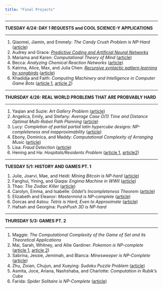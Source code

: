 ```yaml
---
title: "Final Projects"
---
```


<hr>
**TUESDAY 4/24: DAY 1 REQUESTS and COOL SCIENCE-Y APPLICATIONS**
<hr>
1. Qiaomei, Jiamin, and Emmely: _The Candy Crush Problem is NP-Hard_ ([article](https://arxiv.org/abs/1403.1911))
2. Audrey and Grace: [_Predictive Coding and Artificial Neural Networks_](projects/neural-networks.html)
3. Mariama and Karen: _Computational Theory of Mind_ ([article](https://en.wikipedia.org/wiki/Computational_theory_of_mind))
4. Becca: _Analyzing Chemical Reaction Networks_ ([article](https://jsystchem.springeropen.com/track/pdf/10.1186/1759-2208-3-1))
5. Katrina, Alice, Max, and Julia Chen: _[Recursive syntactic pattern learning by songbirds](https://granieri.github.io/songbird-syntax/)_ ([article](https://www.ncbi.nlm.nih.gov/pmc/articles/PMC2653278/))
6. Khadidja and Faith: _Computing Machinery and Intelligence in Computer Game Bots_ ([article 1](https://link.springer.com/content/pdf/10.1007%2F978-1-4020-6710-5.pdf), [article 2](https://ieeexplore.ieee.org/stamp/stamp.jsp?tp=&arnumber=5247069))

<hr>
**THURSDAY 4/26: REAL WORLD PROBLEMS THAT ARE PROBVABLY HARD**
<hr>
1. Yaqian and Suzie: _Art Gallery Problem_ ([article](https://en.wikipedia.org/wiki/Art_gallery_problem))
2. Angelica, Emily, and Stefany: _Average Case O(1) Time and Distance Optimal Multi-Robot Path Planning_ ([article](https://arxiv.org/pdf/1706.07255.pdf))
3. Lucy: _Completion of partial partial latin hypercube designs: NP-completeness and inapproximability_ ([article](https://www.sciencedirect.com/science/article/pii/S0304397518300409))
4. Ebony, Dominica, and Maddy: _Computational Complexity of Arranging Music_ ([article](https://arxiv.org/pdf/1607.04220.pdf))
5. Lisa: _Fraud Detection_ ([article](http://www.cs.tau.ac.il/~milo/projects/modas/papers/rudolf.pdf))
6. Hening and Ha: _Hospitals/Residents Problem_ ([article 1](https://web.stanford.edu/~alroth/papers/rothperansonaer.PDF), [article2](https://pdfs.semanticscholar.org/8629/806af545d3828a9f70dcf7d379f7cfbd5d32.pdf))

<hr>
**TUESDAY 5/1: HISTORY AND GAMES PT. 1**
</hr>
1. Julie, Joarvi, Mae, and Heidi: _Mining Bitcoin is NP-hard_ ([article](https://freedom-to-tinker.com/2014/10/27/bitcoin-mining-is-np-hard/))
2. Fanghui, Yining, and Qiaqia: _Engima Machine in WWII_ ([article](https://en.wikipedia.org/wiki/Cryptanalysis_of_the_Enigma))
3. Thao: _The Zodiac Killer_ ([article](https://www.history.com/news/the-zodiac-ciphers-what-we-know))
4. Carolyn, Emma, and Isabelle: _Gödel’s Incompleteness Theorem_ ([article](https://en.wikipedia.org/wiki/G%C3%B6del%27s_incompleteness_theorems))
5. Elizabeth and Eleanor: _Mastermind is NP-complete_ ([article](https://notendur.hi.is/hh/kennsla/rrr/h06/mastermind.pdf))
6. Dorcas and Astou: _Tetris is Hard, Even to Approximate_ ([article](https://link.springer.com/chapter/10.1007/3-540-45071-8_36))
7. Hafsah and Georgina: _PushPush 3D is NP-hard_

<hr>
**THURSDAY 5/3: GAMES PT. 2**
<hr>
1. Maggie: _The Computational Complexity of the Game of Set and its Theoretical Applications_
2. Mai, Sarah, Whitney, and Allie Gardiner: _Pokemon is NP-complete_ ([article 1](https://arxiv.org/pdf/1203.1895.pdf), [article 2](https://arxiv.org/pdf/1201.5298v1.pdf))
3. Sabrina, Jessie, Jemimah, and Blanca: _Minesweeper is NP-Complete_ ([article](http://web.mat.bham.ac.uk/R.W.Kaye/minesw/minesw.htm))
4. Zhu, Zixian, Chujun, and Xueying: _Sudoku Puzzle Problem_ ([article](http://www2.imm.dtu.dk/pubdb/views/edoc_download.php/5625/pdf/imm5625.pdf))
5. Asmita, Joce, Ariana, Nashshaba, and Charlotte: _Computation in Rubik’s Cube_ 
6. Farida: _Spider Solitaire is NP-Complete_ ([article](https://arxiv.org/abs/1110.1052))